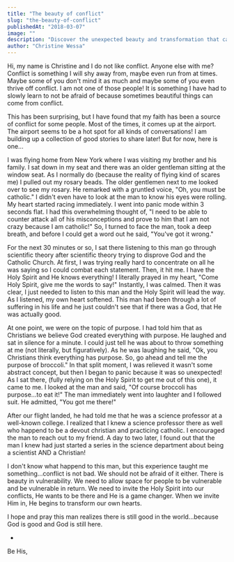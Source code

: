 ```yaml
---
title: "The beauty of conflict"
slug: "the-beauty-of-conflict"
publishedAt: "2018-03-07"
image: ""
description: "Discover the unexpected beauty and transformation that can arise from conflict when approached with faith and the Holy Spirit."
author: "Christine Wessa"
---
```


Hi, my name is Christine and I do not like conflict. Anyone else with me? Conflict is something I will shy away from, maybe even run from at times. Maybe some of you don't mind it as much and maybe some of you even thrive off conflict. I am not one of those people! It is something I have had to slowly learn to not be afraid of because sometimes beautiful things can come from conflict.

This has been surprising, but I have found that my faith has been a source of conflict for some people. Most of the times, it comes up at the airport. The airport seems to be a hot spot for all kinds of conversations! I am building up a collection of good stories to share later! But for now, here is one...

I was flying home from New York where I was visiting my brother and his family. I sat down in my seat and there was an older gentleman sitting at the window seat. As I normally do (because the reality of flying kind of scares me) I pulled out my rosary beads. The older gentlemen next to me looked over to see my rosary. He remarked with a gruntled voice, "Oh, you must be catholic." I didn't even have to look at the man to know his eyes were rolling. My heart started racing immediately. I went into panic mode within 3 seconds flat. I had this overwhelming thought of, "I need to be able to counter attack all of his misconceptions and prove to him that I am not crazy because I am catholic!" So, I turned to face the man, took a deep breath, and before I could get a word out he said, "You've got it wrong."

For the next 30 minutes or so, I sat there listening to this man go through scientific theory after scientific theory trying to disprove God and the Catholic Church. At first, I was trying really hard to concentrate on all he was saying so I could combat each statement. Then, it hit me. I have the Holy Spirit and He knows everything! I literally prayed in my heart, "Come Holy Spirit, give me the words to say!" Instantly, I was calmed. Then it was clear, I just needed to listen to this man and the Holy Spirit will lead the way. As I listened, my own heart softened. This man had been through a lot of suffering in his life and he just couldn't see that if there was a God, that He was actually good.

At one point, we were on the topic of purpose. I had told him that as Christians we believe God created everything with purpose. He laughed and sat in silence for a minute. I could just tell he was about to throw something at me (not literally, but figuratively). As he was laughing he said, "Ok, you Christians think everything has purpose. So, go ahead and tell me the purpose of broccoli." In that split moment, I was relieved it wasn't some abstract concept, but then I began to panic because it was so unexpected! As I sat there, (fully relying on the Holy Spirit to get me out of this one), it came to me. I looked at the man and said, "Of course broccoli has purpose...to eat it!" The man immediately went into laughter and I followed suit. He admitted, "You got me there!"

After our flight landed, he had told me that he was a science professor at a well-known college. I realized that I knew a science professor there as well who happend to be a devout christian and practicing catholic. I encouraged the man to reach out to my friend. A day to two later, I found out that the man I knew had just started a series in the science department about being a scientist AND a Christian!

I don't know what happend to this man, but this experience taught me something...conflict is not bad. We should not be afraid of it either. There is beauty in vulnerability. We need to allow space for people to be vulnerable and be vulnerable in return. We need to invite the Holy Spirit into our conflicts, He wants to be there and He is a game changer. When we invite Him in, He begins to transform our own hearts.

I hope and pray this man realizes there is still good in the world...because God is good and God is still here.

-

Be His,
